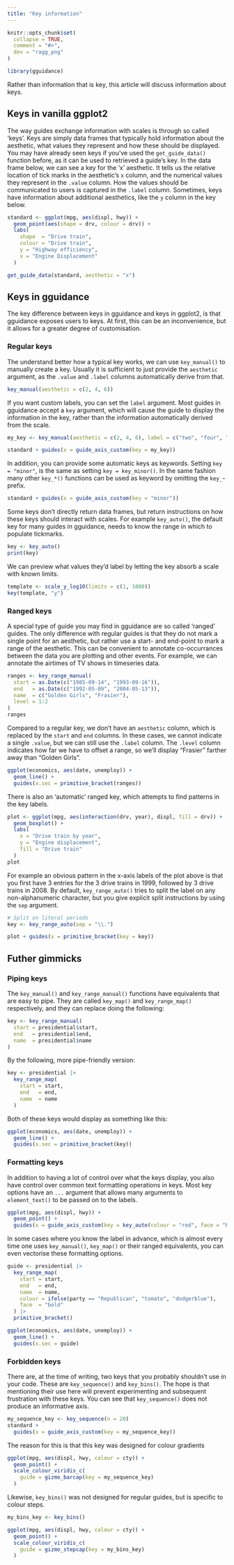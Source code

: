 ```yaml
---
title: "Key information"
---
```


```r
knitr::opts_chunk$set(
  collapse = TRUE,
  comment = "#>",
  dev = "ragg_png"
)
```

```r
library(gguidance)
```

Rather than information that is key, this article will discuss information about keys.

## Keys in vanilla ggplot2

The way guides exchange information with scales is through so called 'keys'.
Keys are simply data frames that typically hold information about the aesthetic, what values they represent and how these should be displayed.
You may have already seen keys if you've used the `get_guide_data()` function before, as it can be used to retrieved a guide's key.
In the data frame below, we can see a key for the 'x' aesthetic. 
It tells us the relative location of tick marks in the aesthetic's `x` column, and the numerical values they represent in the `.value` column.
How the values should be communicated to users is captured in the `.label` column.
Sometimes, keys have information about additional aesthetics, like the `y` column in the key below.

```r
standard <- ggplot(mpg, aes(displ, hwy)) +
  geom_point(aes(shape = drv, colour = drv)) +
  labs(
    shape  = "Drive train",
    colour = "Drive train",
    y = "Highway efficiency",
    x = "Engine Displacement"
  )

get_guide_data(standard, aesthetic = "x")
```

## Keys in gguidance

The key difference between keys in gguidance and keys in ggplot2, is that gguidance exposes users to keys.
At first, this can be an inconvenience, but it allows for a greater degree of customisation.

### Regular keys

The understand better how a typical key works, we can use `key_manual()` to manually create a key.
Usually it is sufficient to just provide the `aesthetic` argument, as the `.value` and `.label` columns automatically derive from that.

```r
key_manual(aesthetic = c(2, 4, 6))
```

If you want custom labels, you can set the `label` argument.
Most guides in gguidance accept a `key` argument, which will cause the guide to display the information in the key, rather than the information automatically derived from the scale.

```r
my_key <- key_manual(aesthetic = c(2, 4, 6), label = c("two", "four", "six"))

standard + guides(x = guide_axis_custom(key = my_key))
```

In addition, you can provide some automatic keys as keywords.
Setting `key = "minor"`, is the same as setting `key = key_minor()`.
In the same fashion many other `key_*()` functions can be used as keyword by omitting the `key_`-prefix.

```r
standard + guides(x = guide_axis_custom(key = "minor"))
```

Some keys don't directly return data frames, but return instructions on how these keys should interact with scales.
For example `key_auto()`, the default key for many guides in gguidance, needs to know the range in which to populate tickmarks.

```r
key <- key_auto()
print(key)
```

We can preview what values they'd label by letting the key absorb a scale with known limits.

```r
template <- scale_y_log10(limits = c(1, 1000))
key(template, "y")
```

### Ranged keys

A special type of guide you may find in gguidance are so called 'ranged' guides.
The only difference with regular guides is that they do not mark a single point for an aesthetic, but rather use a start- and end-point to mark a range of the aesthetic.
This can be convenient to annotate co-occurrances between the data you are plotting and other events.
For example, we can annotate the airtimes of TV shows in timeseries data.

```r
ranges <- key_range_manual(
  start = as.Date(c("1985-09-14", "1993-09-16")),
  end   = as.Date(c("1992-05-09", "2004-05-13")), 
  name  = c("Golden Girls", "Frasier"), 
  level = 1:2
)
ranges
```

Compared to a regular key, we don't have an `aesthetic` column, which is replaced by the `start` and `end` columns.
In these cases, we cannot indicate a single `.value`, but we can still use the `.label` column.
The `.level` column indicates how far we have to offset a range, so we'll display "Frasier" farther away than "Golden Girls".

```r
ggplot(economics, aes(date, unemploy)) +
  geom_line() +
  guides(x.sec = primitive_bracket(ranges))
```

There is also an 'automatic' ranged key, which attempts to find patterns in the key labels.

```r
plot <- ggplot(mpg, aes(interaction(drv, year), displ, fill = drv)) +
  geom_boxplot() +
  labs(
    x = "Drive train by year",
    y = "Engine displacement",
    fill = "Drive train"
  )
plot
```

For example an obvious pattern in the x-axis labels of the plot above is that you first have 3 entries for the 3 drive trains in 1999, followed by 3 drive trains in 2008. 
By default, `key_range_auto()` tries to split the label on any non-alphanumeric character, but you give explicit split instructions by using the `sep` argument.

```r
# Split on literal periods
key <- key_range_auto(sep = "\\.")

plot + guides(x = primitive_bracket(key = key))
```

## Futher gimmicks

### Piping keys

The `key_manual()` and `key_range_manual()` functions have equivalents that are easy to pipe.
They are called `key_map()` and  `key_range_map()` respectively, and they can replace doing the following:

```r
key <- key_range_manual(
  start = presidential$start,
  end   = presidential$end,
  name  = presidential$name
)
```

By the following, more pipe-friendly version:

```r
key <- presidential |>
  key_range_map(
    start = start,
    end   = end,
    name  = name
  )
```

Both of these keys would display as something like this:

```r
ggplot(economics, aes(date, unemploy)) +
  geom_line() +
  guides(x.sec = primitive_bracket(key))
```

### Formatting keys

In addition to having a lot of control over what the keys display, you also have control over common text formatting operations in keys.
Most key options have an `...` argument that allows many arguments to `element_text()` to be passed on to the labels.

```r
ggplot(mpg, aes(displ, hwy)) +
  geom_point() +
  guides(x = guide_axis_custom(key = key_auto(colour = "red", face = "bold")))
```

In some cases where you know the label in advance, which is almost every time one uses `key_manual()`, `key_map()` or their ranged equivalents, you can even vectorise these formatting options.

```r
guide <- presidential |>
  key_range_map(
    start = start,
    end   = end,
    name  = name,
    colour = ifelse(party == "Republican", "tomato", "dodgerblue"),
    face  = "bold"
  ) |>
  primitive_bracket()

ggplot(economics, aes(date, unemploy)) +
  geom_line() +
  guides(x.sec = guide)
```

### Forbidden keys

There are, at the time of writing, two keys that you probably shouldn't use in your code.
These are `key_sequence()` and `key_bins()`.
The hope is that mentioning their use here will prevent experimenting and subsequent frustration with these keys.
You can see that `key_sequence()` does not produce an informative axis.

```r
my_sequence_key <- key_sequence(n = 20)
standard +
  guides(x = guide_axis_custom(key = my_sequence_key))
```

The reason for this is that this key was designed for colour gradients

```r
ggplot(mpg, aes(displ, hwy, colour = cty)) +
  geom_point() +
  scale_colour_viridis_c(
    guide = gizmo_barcap(key = my_sequence_key)
  )
```

Likewise, `key_bins()` was not designed for regular guides, but is specific to colour steps.

```r
my_bins_key <- key_bins()

ggplot(mpg, aes(displ, hwy, colour = cty)) +
  geom_point() +
  scale_colour_viridis_c(
    guide = gizmo_stepcap(key = my_bins_key)
  )
```


